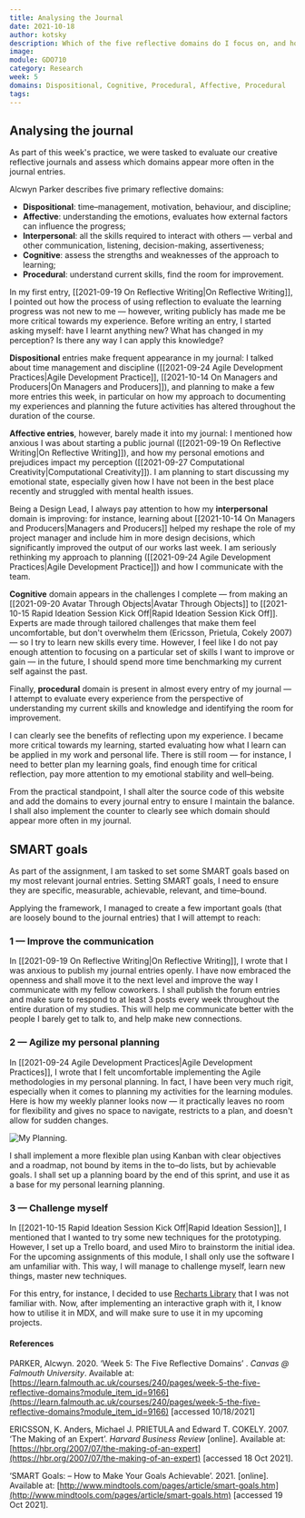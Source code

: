 ```yaml
---
title: Analysing the Journal
date: 2021-10-18
author: kotsky
description: Which of the five reflective domains do I focus on, and how to restore the balance?
image: 
module: GDO710
category: Research
week: 5
domains: Dispositional, Cognitive, Procedural, Affective, Procedural
tags: 
---
```


## Analysing the journal 

As part of this week's practice, we were tasked to evaluate our creative reflective journals and assess which domains appear more often in the journal entries. 

Alcwyn Parker describes five primary reflective domains:

- **Dispositional**: time–management, motivation, behaviour, and discipline;
- **Affective**: understanding the emotions, evaluates how external factors can influence the progress;
- **Interpersonal**: all the skills required to interact with others — verbal and other communication, listening, decision-making, assertiveness;
- **Cognitive**: assess the strengths and weaknesses of the approach to learning;
- **Procedural**: understand current skills, find the room for improvement.


<JournalChart />

In my first entry, [[2021-09-19 On Reflective Writing|On Reflective Writing]], I pointed out how the process of using reflection to evaluate the learning progress was not new to me — however, writing publicly has made me be more critical towards my experience. Before writing an entry, I started asking myself: have I learnt anything new? What has changed in my perception? Is there any way I can apply this knowledge?

**Dispositional** entries make frequent appearance in my journal: I talked about time management and discipline ([[2021-09-24 Agile Development Practices|Agile Development Practice]], [[2021-10-14 On Managers and Producers|On Managers and Producers]]), and planning to make a few more entries this week, in particular on how my approach to documenting my experiences and planning the future activities has altered throughout the duration of the course.

**Affective entries**, however, barely made it into my journal: I mentioned how anxious I was about starting a public journal ([[2021-09-19 On Reflective Writing|On Reflective Writing]]), and how my personal emotions and prejudices impact my perception ([[2021-09-27 Computational Creativity|Computational Creativity]]). I am planning to start discussing my emotional state, especially given how I have not been in the best place recently and struggled with mental health issues.

Being a Design Lead, I always pay attention to how my **interpersonal** domain is improving: for instance, learning about [[2021-10-14 On Managers and Producers|Managers and Producers]] helped my reshape the role of my project manager and include him in more design decisions, which significantly improved the output of our works last week. I am seriously rethinking my approach to planning ([[2021-09-24 Agile Development Practices|Agile Development Practice]]) and how I communicate with the team. 

**Cognitive** domain appears in the challenges I complete — from making an [[2021-09-20 Avatar Through Objects|Avatar Through Objects]] to [[2021-10-15 Rapid Ideation Session Kick Off|Rapid Ideation Session Kick Off]]. Experts are made through tailored challenges that make them feel uncomfortable, but don't overwhelm them (Ericsson, Prietula, Cokely 2007) — so I try to learn new skills every time. However, I feel like I do not pay enough attention to focusing on a particular set of skills I want to improve or gain — in the future, I should spend more time benchmarking my current self against the past.

Finally, **procedural** domain is present in almost every entry of my journal — I attempt to evaluate every experience from the perspective of understanding my current skills and knowledge and identifying the room for improvement. 

I can clearly see the benefits of reflecting upon my experience. I became more critical towards my learning, started evaluating how what I learn can be applied in my work and personal life. There is still room — for instance, I need to better plan my learning goals, find enough time for critical reflection, pay more attention to my emotional stability and well–being. 

From the practical standpoint, I shall alter the source code of this website and add the domains to every journal entry to ensure I maintain the balance. I shall also implement the counter to clearly see which domain should appear more often in my journal.

## SMART goals

As part of the assignment, I am tasked to set some SMART goals based on my most relevant journal entries. Setting SMART goals, I need to ensure they are specific, measurable, achievable, relevant, and time–bound. 

Applying the framework, I managed to create a few important goals (that are loosely bound to the journal entries) that I will attempt to reach:

### 1 — Improve the communication

In [[2021-09-19 On Reflective Writing|On Reflective Writing]], I wrote that I was anxious to publish my journal entries openly. I have now embraced the openness and shall move it to the next level and improve the way I communicate with my fellow coworkers. I shall publish the forum entries and make sure to respond to at least 3 posts every week throughout the entire duration of my studies. This will help me communicate better with the people I barely get to talk to, and help make new connections.

### 2 — Agilize my personal planning

In [[2021-09-24 Agile Development Practices|Agile Development Practices]], I wrote that I felt uncomfortable implementing the Agile methodologies in my personal planning. In fact, I have been very much rigit, especially when it comes to planning my activities for the learning modules. Here is how my weekly planner looks now — it practically leaves no room for flexibility and gives no space to navigate, restricts to a plan, and doesn't allow for sudden changes.

![My Planning](./img/05-planning.jpg).

I shall implement a more flexible plan using Kanban with clear objectives and a roadmap, not bound by items in the to–do lists, but by achievable goals. I shall set up a planning board by the end of this sprint, and use it as a base for my personal learning planning. 

### 3 — Challenge myself

In [[2021-10-15 Rapid Ideation Session Kick Off|Rapid Ideation Session]], I mentioned that I wanted to try some new techniques for the prototyping. However, I set up a Trello board, and used Miro to brainstorm the initial idea. For the upcoming assignments of this module, I shall only use the software I am unfamiliar with. This way, I will manage to challenge myself, learn new things, master new techniques.

For this entry, for instance, I decided to use [Recharts Library](https://recharts.org) that I was not familiar with. Now, after implementing an interactive graph with it, I know how to utilise it in MDX, and will make sure to use it in my upcoming projects.

#### References

PARKER, Alcwyn. 2020. ‘Week 5: The Five Reflective Domains’ . _Canvas @ Falmouth University_. Available at: [https://learn.falmouth.ac.uk/courses/240/pages/week-5-the-five-reflective-domains?module_item_id=9166](https://learn.falmouth.ac.uk/courses/240/pages/week-5-the-five-reflective-domains?module_item_id=9166) [accessed 10/18/2021]

ERICSSON, K. Anders, Michael J. PRIETULA and Edward T. COKELY. 2007. ‘The Making of an Expert’. _Harvard Business Review_ [online]. Available at: [https://hbr.org/2007/07/the-making-of-an-expert](https://hbr.org/2007/07/the-making-of-an-expert) [accessed 18 Oct 2021].

‘SMART Goals: – How to Make Your Goals Achievable’. 2021. [online]. Available at: [http://www.mindtools.com/pages/article/smart-goals.htm](http://www.mindtools.com/pages/article/smart-goals.htm) [accessed 19 Oct 2021].